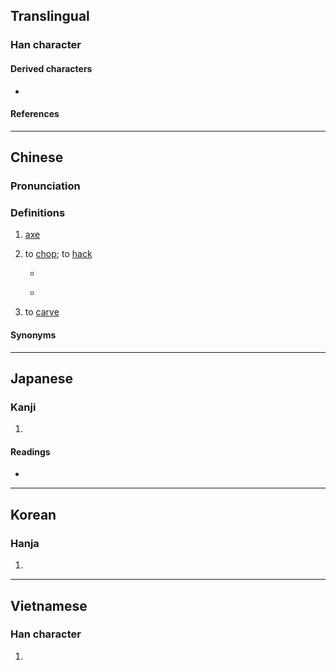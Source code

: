 {{also|斵}}
{{character info}}
==Translingual==

===Han character===
{{Han char|rn=69|rad=斤|as=10|sn=14|four=72121|canj=RMHML|ids=⿰𠁁斤}}

====Derived characters====
* {{l|mul|[[𤂊]], [[𨮕]], [[𧞐]], [[鬭]], [[𨷖]], [[𧞗]]}}

====References====
{{Han ref|kx=0480.180|dkj=13585|dj=0841.050|hdz=32027.100|uh=65B2}}

----

==Chinese==
{{zh-forms|s=斫|alt=斵,剁-Cantonese; Min Nan,督-Hokkien}}

===Pronunciation===
{{zh-pron
|m=zhuó
|c=doek3,doek3-1,zoek3
|c_note=zoek3 - literary (rare)
|h=gd=zog5
|mn=tok
|mn-t=dog4
|mc=y
|oc=y
|cat=v
}}

===Definitions===
{{zh-hanzi}}

# {{lb|zh|obsolete}} [[axe]]
# {{lb|zh|literary|or|Cantonese|Hakka|Min Nan}} to [[chop]]; to [[hack]]
#* {{zh-x|工師 得 大 木，則 王 喜，以為{wéi} 能 勝{shēng} 其 任 也。匠人 '''斵'''{zhuó} 而 小 之，則 王 怒，以為{wéi} 不 勝{shēng} 其 任 矣。|[A]nd when he has found such large trees, you will be glad, thinking that they will answer for the intended object. Should the workmen '''hew''' them so as to make them too small, then your Majesty will be angry, thinking that they will not answer for the purpose.|ref=Mencius}}
#* {{RQ:zhx-teo:Fielde Dictionary|zhx-teo|{{l|zh||剁|tr=tok}}|581}}
#*: {{zh-x|伊 乞\給 眾人 '''剁''' 做 肉醬|tr=i1 keg4 zêng3 nang5 '''dog4''' zo3 nêg4 ziên3|he was '''hack'''ed into mince-meat by the populace|MN-T}}
# {{lb|zh|obsolete}} to [[carve]]

====Synonyms====
{{zh-dial|砍}}

----

==Japanese==

===Kanji===
{{ja-kanji|grade=|rs=斤10}}

# {{rfdef|ja|sort=斤10}}

====Readings====
* {{ja-readings|on=[[たく]] (taku)|kun=[[きる]] (kiru)}}

----

==Korean==

===Hanja===
{{ko-hanja|hangeul=착|eumhun=|rv=chak|mr=ch'ak|y=chak}}

# {{rfdef|ko|sort=斤10}}

----

==Vietnamese==

===Han character===
{{vi-readings|reading=trác|rs=斤10}}

# {{rfdef|vi|sort=斤10}}

{{cln|vi|Han tu}}